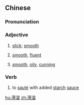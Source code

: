 ==Chinese==
{{zh-forms}}

===Pronunciation===
{{zh-pron
|m=huáliu,huáliū
|m_note=huáliū - "to sauté"
|c=waat6 lau6
|mn=ku̍t-liu
|cat=a,v
}}

===Adjective===
{{zh-adj}}

# {{lb|zh|of objects}} [[slick]]; [[smooth]]
# {{lb|zh|of speech}} [[smooth]], [[fluent]]
# {{lb|zh|of people}} [[smooth]], [[oily]], [[cunning]]

===Verb===
{{zh-verb}}

# {{lb|zh|cooking}} to [[sauté]] with added [[starch]] [[sauce]]

[[hu:滑溜]]
[[zh:滑溜]]